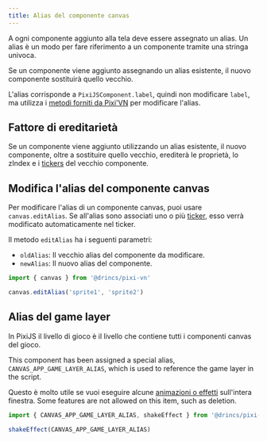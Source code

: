```yaml
---
title: Alias del componente canvas
---
```


A ogni componente aggiunto alla tela deve essere assegnato un alias. Un alias è un modo per fare riferimento a un componente tramite una stringa univoca.

Se un componente viene aggiunto assegnando un alias esistente, il nuovo componente sostituirà quello vecchio.

L'alias corrisponde a `PixiJSComponent.label`, quindi non modificare `label`, ma utilizza i [metodi forniti da Pixi'VN](/start/canvas-functions) per modificare l'alias.

## Fattore di ereditarietà

Se un componente viene aggiunto utilizzando un alias esistente, il nuovo componente, oltre a sostituire quello vecchio, erediterà le proprietà, lo zIndex e i [tickers](/start/canvas-tickers) del vecchio componente.

<Sandbox
  template="6yql5k"
  entry="/src/ink/start.ink,/src/utils/assets-utility.ts"
/>

## Modifica l'alias del componente canvas

Per modificare l'alias di un componente canvas, puoi usare `canvas.editAlias`. Se all'alias sono associati uno o più [ticker](/start/canvas-tickers), esso verrà modificato automaticamente nel ticker.

Il metodo `editAlias` ha i seguenti parametri:

- `oldAlias`: Il vecchio alias del componente da modificare.
- `newAlias`: Il nuovo alias del componente.

```typescript
import { canvas } from '@drincs/pixi-vn'

canvas.editAlias('sprite1', 'sprite2')
```

## Alias ​​del game layer

In PixiJS il livello di gioco è il livello che contiene tutti i componenti canvas del gioco.

This component has been assigned a special alias, `CANVAS_APP_GAME_LAYER_ALIAS`, which is used to reference the game layer in the script.

Questo è molto utile se vuoi eseguire alcune [animazioni o effetti](/start/canvas-animations-effects) sull'intera finestra. Some features are not allowed on this item, such as deletion.

```typescript
import { CANVAS_APP_GAME_LAYER_ALIAS, shakeEffect } from '@drincs/pixi-vn'

shakeEffect(CANVAS_APP_GAME_LAYER_ALIAS)
```
